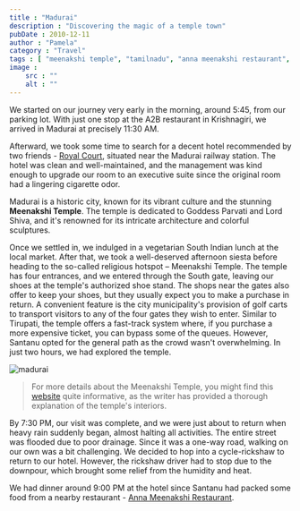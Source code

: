 ```yaml
---
title : "Madurai"
description : "Discovering the magic of a temple town"
pubDate : 2010-12-11
author : "Pamela"
category : "Travel"
tags : [ "meenakshi temple", "tamilnadu", "anna meenakshi restaurant", "madurai", "a2b restaurant",]
image :
    src : ""
    alt : ""
---
```


We started on our journey very early in the morning, around 5:45, from our parking lot. With just one stop at the A2B restaurant in Krishnagiri, we arrived in Madurai at precisely 11:30 AM. 

Afterward, we took some time to search for a decent hotel recommended by two friends - [Royal Court](http://www.tripadvisor.co.uk/Hotel_Review-g297677-d617934-Reviews-Royal_Court-Madurai_Tamil_Nadu.html), situated near the Madurai railway station. The hotel was clean and well-maintained, and the management was kind enough to upgrade our room to an executive suite since the original room had a lingering cigarette odor.

Madurai is a historic city, known for its vibrant culture and the stunning **Meenakshi Temple**. The temple is dedicated to Goddess Parvati and Lord Shiva, and it's renowned for its intricate architecture and colorful sculptures.

Once we settled in, we indulged in a vegetarian South Indian lunch at the local market. After that, we took a well-deserved afternoon siesta before heading to the so-called religious hotspot – Meenakshi Temple. The temple has four entrances, and we entered through the South gate, leaving our shoes at the temple's authorized shoe stand. The shops near the gates also offer to keep your shoes, but they usually expect you to make a purchase in return. A convenient feature is the city municipality's provision of golf carts to transport visitors to any of the four gates they wish to enter. Similar to Tirupati, the temple offers a fast-track system where, if you purchase a more expensive ticket, you can bypass some of the queues. However, Santanu opted for the general path as the crowd wasn't overwhelming. In just two hours, we had explored the temple. 

<Image src={pic1} alt="madurai"/>

>For more details about the Meenakshi Temple, you might find this [website](http://travel.paintedstork.com/blog/2008/05/madurai-meenakshi-temple-i.html) quite informative, as the writer has provided a thorough explanation of the temple's interiors.

By 7:30 PM, our visit was complete, and we were just about to return when heavy rain suddenly began, almost halting all activities. The entire street was flooded due to poor drainage. Since it was a one-way road, walking on our own was a bit challenging. We decided to hop into a cycle-rickshaw to return to our hotel. However, the rickshaw driver had to stop due to the downpour, which brought some relief from the humidity and heat.

We had dinner around 9:00 PM at the hotel since Santanu had packed some food from a nearby restaurant - [Anna Meenakshi Restaurant](http://www.tripadvisor.co.uk/Restaurant_Review-g297677-d1197241-Reviews-Anna_Meenakshi_Restaurant-Madurai_Tamil_Nadu.html). 

